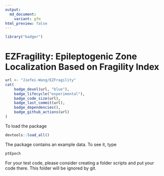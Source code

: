 ```yaml
---
output:
  md_document:
    variant: gfm
html_preview: false
---
```


<!-- README.md is generated from README.Rmd. Please edit that file -->

```r
library("badger")
```

# EZFragility: Epileptogenic Zone Localization Based on Fragility Index
```r
url <- "Jiefei-Wang/EZFragility"
cat(
	badge_devel(url, "blue"),
    badge_lifecycle("experimental"),
    badge_code_size(url),
    badge_last_commit(url),
    badge_dependencies(),
	badge_github_actions(url)
)
```

To load the package
```r
devtools::load_all()
```

The package contains an example data. To see it, type
```r
ptEpoch
```
For your test code, please consider creating a folder scripts and put your code there. This folder will be ignored by git.